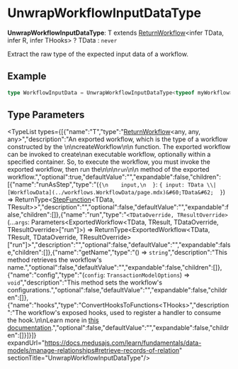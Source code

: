 
# UnwrapWorkflowInputDataType

 **UnwrapWorkflowInputDataType**: T extends [ReturnWorkflow](../workflows.ReturnWorkflow/page.mdx)&#60;infer TData, infer R, infer THooks&#62; ? TData : `never`

Extract the raw type of the expected input data of a workflow.

## Example

```ts
type WorkflowInputData = UnwrapWorkflowInputDataType<typeof myWorkflow>
```

## Type Parameters

<TypeList types={[{"name":"T","type":"[ReturnWorkflow](../workflows.ReturnWorkflow/page.mdx)&#60;any, any, any&#62;","description":"An exported workflow, which is the type of a workflow constructed by the \n\ncreateWorkflow\n\n function. The exported workflow can be invoked to create\nan executable workflow, optionally within a specified container. So, to execute the workflow, you must invoke the exported workflow, then run the\n\n\n`run`\n\n method of the exported workflow.","optional":true,"defaultValue":"","expandable":false,"children":[{"name":"runAsStep","type":"(`{\n    input,\n  }`: ``{ input: TData \\| [WorkflowData](../workflows.WorkflowData/page.mdx)&#60;TData&#62;  }``) => ReturnType&#60;[StepFunction](../workflows.StepFunction/page.mdx)&#60;TData, TResult&#62;&#62;","description":"","optional":false,"defaultValue":"","expandable":false,"children":[]},{"name":"run","type":"`<TDataOverride, TResultOverride>`(...`args`: Parameters&#60;ExportedWorkflow&#60;TData, TResult, TDataOverride, TResultOverride&#62;[\"run\"]&#62;) => ReturnType&#60;ExportedWorkflow&#60;TData, TResult, TDataOverride, TResultOverride&#62;[\"run\"]&#62;","description":"","optional":false,"defaultValue":"","expandable":false,"children":[]},{"name":"getName","type":"() => `string`","description":"This method retrieves the workflow's name.","optional":false,"defaultValue":"","expandable":false,"children":[]},{"name":"config","type":"(`config`: `TransactionModelOptions`) => `void`","description":"This method sets the workflow's configurations.","optional":false,"defaultValue":"","expandable":false,"children":[]},{"name":"hooks","type":"ConvertHooksToFunctions&#60;THooks&#62;","description":"The workflow's exposed hooks, used to register a handler to consume the hook.\n\nLearn more in [this documentation](https://docs.medusajs.com/learn/fundamentals/workflows/workflow-hooks#how-to-consume-a-hook).","optional":false,"defaultValue":"","expandable":false,"children":[]}]}]} expandUrl="https://docs.medusajs.com/learn/fundamentals/data-models/manage-relationships#retrieve-records-of-relation" sectionTitle="UnwrapWorkflowInputDataType"/>

